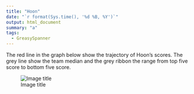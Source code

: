 ```yaml
---
title: "Hoon"
date: "`r format(Sys.time(), '%d %B, %Y')`"
output: html_document
summary: "a"
tags:
  - GreasySpanner
---
```


The red line in the graph below show the trajectory of Hoon's scores. The grey line show the team median and the grey ribbon the range from top five score to bottom five score.

![Image title](Hoon.jpg)
